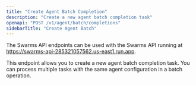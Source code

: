 ```yaml
---
title: "Create Agent Batch Completion"
description: "Create a new agent batch completion task"
openapi: "POST /v1/agent/batch/completions"
sidebarTitle: "Create Agent Batch"
---
```


<Note>

The Swarms API endpoints can be used with the Swarms API running at https://swarms-api-285321057562.us-east1.run.app.

</Note>

This endpoint allows you to create a new agent batch completion task. You can process multiple tasks with the same agent configuration in a batch operation.
